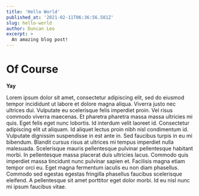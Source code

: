 ```yaml
---
title: 'Hello World'
published_at: '2021-02-11T06:36:56.581Z'
slug: hello-world
author: Duncan Leo
excerpt: >
  An amazing blog post!
---
```


# Of Course

**Yay**

Lorem ipsum dolor sit amet, consectetur adipiscing elit, sed do eiusmod tempor incididunt ut labore et dolore magna aliqua. Viverra justo nec ultrices dui. Vulputate eu scelerisque felis imperdiet proin. Vel risus commodo viverra maecenas. Et pharetra pharetra massa massa ultricies mi quis. Eget felis eget nunc lobortis. Id interdum velit laoreet id. Consectetur adipiscing elit ut aliquam. Id aliquet lectus proin nibh nisl condimentum id. Vulputate dignissim suspendisse in est ante in. Sed faucibus turpis in eu mi bibendum. Blandit cursus risus at ultrices mi tempus imperdiet nulla malesuada. Scelerisque mauris pellentesque pulvinar pellentesque habitant morbi. In pellentesque massa placerat duis ultricies lacus. Commodo quis imperdiet massa tincidunt nunc pulvinar sapien et. Facilisis magna etiam tempor orci eu. Eget magna fermentum iaculis eu non diam phasellus. Commodo sed egestas egestas fringilla phasellus faucibus scelerisque eleifend. A pellentesque sit amet porttitor eget dolor morbi. Id eu nisl nunc mi ipsum faucibus vitae.
